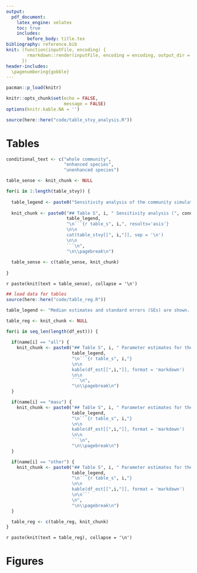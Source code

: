 ```yaml
---
output:
  pdf_document:
    latex_engine: xelatex
    toc: true
    includes:
        before_body: title.tex
bibliography: reference.bib
knit: (function(inputFile, encoding) {
        rmarkdown::render(inputFile, encoding = encoding, output_dir = "document_output")
      })
header-includes:
  \pagenumbering{gobble}
---
```


```r

pacman::p_load(knitr)

knitr::opts_chunk$set(echo = FALSE,
                      message = FALSE)
options(knitr.kable.NA = '')

source(here::here("code/table_stvy_analysis.R"))

```

\newpage

# Tables

```r

conditional_text <- c("whole community",
                      "enhanced species",
                      "unenhanced species")

table_sense <- knit_chunk <- NULL

for(i in 1:length(table_stvy)) {
  
  table_legend <- paste0("Sensitivity analysis of the community simulation. Parameter estimates of linear regression models (standard errors in parenthesis) are shown. Response variables are the effects of stock enhancement on temporal mean density ($\\mu$) and SD ($\\sigma$) of ", conditional_text[i],". Explanatory variables (i.e., simulation parameters) were standardized to a mean of zero and a standard deviation of one prior to the analysis.")
  
  knit_chunk <- paste0("## Table S", i, " Sensitivity analysis (", conditional_text[i],") \n",
                       table_legend,
                       "\n```{r table_s", i,", results='asis'}
                       \n\n
                       cat(table_stvy[[", i,"]], sep = '\n')
                       \n\n
                       ```\n",
                       "\n\\pagebreak\n")
  
  table_sense <- c(table_sense, knit_chunk)  
  
}

```

`r paste(knit(text = table_sense), collapse = '\n')`



```r

## load data for tables
source(here::here("code/table_reg.R"))

table_legend <- "Median estimates and standard errors (SEs) are shown. Pr(> 0) and Pr(< 0) represent the proportion of positive and negative estimates (MCMC samples), respectively (i.e., posterior probability)."

table_reg <- knit_chunk <- NULL

for(i in seq_len(length(df_est))) {
  
  if(name[i] == "all") {
    knit_chunk <- paste0("## Table S", i, " Parameter estimates for the regression model of whole community \n",
                         table_legend,
                         "\n```{r table_s", i,"}
                         \n\n
                         kable(df_est[[",i,"]], format = 'markdown')
                         \n\n
                         ```\n",
                         "\n\\pagebreak\n")
  }

  if(name[i] == "masu") {
    knit_chunk <- paste0("## Table S", i, " Parameter estimates for the regression model of masu salmon \n",
                         table_legend,
                         "\n```{r table_s", i,"}
                         \n\n
                         kable(df_est[[",i,"]], format = 'markdown')
                         \n\n
                         ```\n",
                         "\n\\pagebreak\n")
  }

  if(name[i] == "other") {
    knit_chunk <- paste0("## Table S", i, " Parameter estimates for the regression model of unenhanced species \n",
                         table_legend,
                         "\n```{r table_s", i,"}
                         \n\n
                         kable(df_est[[",i,"]], format = 'markdown')
                         \n\n```
                         \n",
                         "\n\\pagebreak\n")
  }

  table_reg <- c(table_reg, knit_chunk)
}


```

`r paste(knit(text = table_reg), collapse = '\n')`


# Figures

